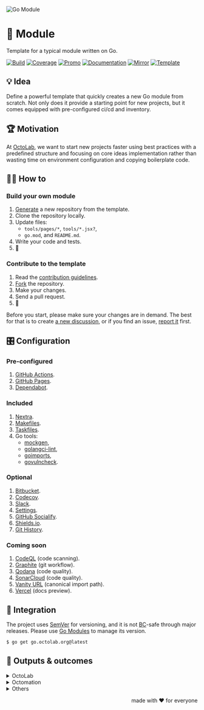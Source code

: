 ![Go Module][social.image]

# 🧩 Module

Template for a typical module written on Go.

[![Build][build.icon]][build.page]
[![Coverage][coverage.icon]][coverage.page]
[![Promo][site.icon]][site.page]
[![Documentation][docs.icon]][docs.page]
[![Mirror][mirror.icon]][mirror.page]
[![Template][template.icon]][template.page]

## 💡 Idea

Define a powerful template that quickly creates a new Go module from scratch.
Not only does it provide a starting point for new projects,
but it comes equipped with pre-configured ci/cd and inventory.

## 🏆 Motivation

At [OctoLab][octolab.site], we want to start new projects faster using best practices
with a predefined structure and focusing on core ideas implementation
rather than wasting time on environment configuration and copying boilerplate code.

## 🤼‍♂️ How to

### Build your own module

1. [Generate][action.generate] a new repository from the template.
2. Clone the repository locally.
3. Update files:
    - `tools/pages/*`, `tools/*.jsx?`,
    - `go.mod`, and `README.md`.
4. Write your code and tests.
5. 🚀

### Contribute to the template

1. Read the [contribution guidelines][docs.contrib].
2. [Fork][action.fork] the repository.
3. Make your changes.
4. Send a pull request.
5. 🤗

Before you start, please make sure your changes are in demand.
The best for that is to create [a new discussion][action.discuss],
or if you find an issue, [report it][action.issue] first.

## 🎛️ Configuration

### Pre-configured

1. [GitHub Actions](https://github.com/features/actions).
2. [GitHub Pages](https://pages.github.com).
3. [Dependabot](https://github.com/dependabot).

### Included

1. [Nextra](https://nextra.site).
2. [Makefiles](https://github.com/octomation/makefiles).
3. [Taskfiles](https://github.com/octomation/taskfiles).
4. Go tools:
    - [mockgen](https://github.com/golang/mock),
    - [golangci-lint](https://github.com/kamilsk/golangci-lint),
    - [goimports](https://github.com/kamilsk/go-tools),
    - [govulncheck](https://github.com/golang/vuln).

### Optional

1. [Bitbucket](https://bitbucket.org).
2. [Codecov](https://about.codecov.io).
3. [Slack](https://github.com/marketplace/slack-github).
4. [Settings](https://github.com/apps/settings).
5. [GitHub Socialify](https://socialify.git.ci).
6. [Shields.io](https://shields.io).
7. [Git History](https://githistory.xyz).

### Coming soon

1. [CodeQL](https://codeql.github.com) (code scanning).
2. [Graphite](https://graphite.dev) (git workflow).
3. [Qodana](https://qodana.cloud) (code quality).
4. [SonarCloud](https://sonarcloud.io) (code quality).
5. [Vanity URL](https://github.com/octomation/vanity) (canonical import path).
6. [Vercel](https://vercel.com) (docs preview).

## 🧩 Integration

The project uses [SemVer](https://semver.org) for versioning, and it is not
[BC][wiki.compat]-safe through major releases.
Please use [Go Modules][wiki.gomod] to manage its version.

```bash
$ go get go.octolab.org@latest
```

## 🤲 Outputs & outcomes

<details>
  <summary>OctoLab</summary>

- https://github.com/octolab/breaker*
- https://github.com/octolab/cli*
- https://github.com/octolab/config
- https://github.com/octolab/pkg*
- https://github.com/octolab/propaganda
- https://github.com/octolab/protocol*
</details>

<details>
  <summary>Octomation</summary>

- https://github.com/octomation/dna*
- https://github.com/octomation/go-tool*
- https://github.com/octomation/go-service*
</details>

<details>
  <summary>Others</summary>

- https://github.com/kamilsk/retry*
- https://github.com/kamilsk/semaphore*
- https://github.com/kamilsk/tracer*
</details>

<p align="right">made with ❤️ for everyone</p>

[build.icon]:        https://github.com/octomation/go-module/actions/workflows/ci.yml/badge.svg
[build.page]:        https://github.com/octomation/go-module/actions/workflows/ci.yml
[coverage.icon]:     https://codecov.io/gh/octomation/go-module/branch/main/graph/badge.svg
[coverage.page]:     https://codecov.io/gh/octomation/go-module
[site.icon]:         https://img.shields.io/badge/site-static-brightgreen
[site.page]:         https://go-module.octolab.org
[docs.icon]:         https://img.shields.io/badge/docs-pkg.go.dev-blue
[docs.page]:         https://pkg.go.dev/go.octolab.org
[mirror.icon]:       https://img.shields.io/badge/mirror-bitbucket-blue
[mirror.page]:       https://bitbucket.org/kamilsk/go-module
[template.icon]:     https://img.shields.io/badge/template-go--module-blue
[template.page]:     https://github.com/octomation/go-module

[action.discuss]:    https://github.com/octomation/go-module/discussions/new/choose
[action.fork]:       https://github.com/octomation/go-module/fork
[action.generate]:   https://github.com/octomation/go-module/generate
[action.issue]:      https://github.com/octomation/go-module/issues/new/choose
[docs.contrib]:      https://github.com/octomation/.github/blob/main/.github/CONTRIBUTING.md
[wiki.compat]:       https://en.wikipedia.org/wiki/Backward_compatibility
[wiki.gomod]:        https://github.com/golang/go/wiki/Modules

[awesome.icon]:      https://awesome.re/mentioned-badge.svg
[awesome.page]:      https://awesome-go.com
[octolab.site]:      https://github.com/octolab
[social.image]:      https://socialify.git.ci/octomation/go-module/image?description=1&font=Raleway&language=1&name=1&owner=1&pattern=Circuit%20Board&theme=Light
